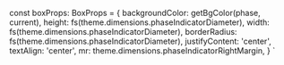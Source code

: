
const boxProps: BoxProps = {
    backgroundColor: getBgColor(phase, current),
    height: fs(theme.dimensions.phaseIndicatorDiameter),
    width: fs(theme.dimensions.phaseIndicatorDiameter),
    borderRadius: fs(theme.dimensions.phaseIndicatorDiameter),
    justifyContent: 'center',
    textAlign: 'center',
    mr: theme.dimensions.phaseIndicatorRightMargin,
}
`

<HooksInfo componentName="useFontScale" example={exampleString}/>